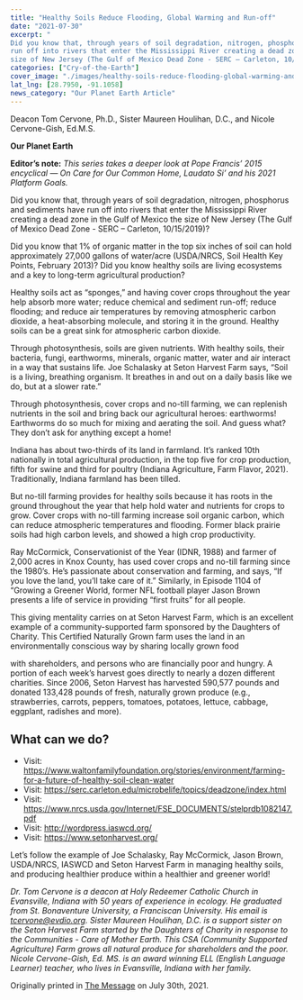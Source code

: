 ```yaml
---
title: "Healthy Soils Reduce Flooding, Global Warming and Run-off"
date: "2021-07-30"
excerpt: "
Did you know that, through years of soil degradation, nitrogen, phosphorus and sediments have
run off into rivers that enter the Mississippi River creating a dead zone in the Gulf of Mexico the
size of New Jersey (The Gulf of Mexico Dead Zone - SERC – Carleton, 10/15/2019)?"
categories: ["Cry-of-the-Earth"]
cover_image: "./images/healthy-soils-reduce-flooding-global-warming-and-run-off.jpg"
lat_lng: [28.7950, -91.1058]
news_category: "Our Planet Earth Article"
---
```


Deacon Tom Cervone, Ph.D., Sister Maureen Houlihan, D.C., and Nicole Cervone-Gish, Ed.M.S.

**Our Planet Earth**

**Editor’s note:**
_This series takes a deeper look at Pope Francis’ 2015 encyclical ― On Care for Our Common
Home, Laudato Si’ and his 2021 Platform Goals._

Did you know that, through years of soil degradation, nitrogen, phosphorus and sediments have
run off into rivers that enter the Mississippi River creating a dead zone in the Gulf of Mexico the
size of New Jersey (The Gulf of Mexico Dead Zone - SERC – Carleton, 10/15/2019)?

Did you know that 1% of organic matter in the top six inches of soil can hold approximately
27,000 gallons of water/acre (USDA/NRCS, Soil Health Key Points, February 2013)? Did you
know healthy soils are living ecosystems and a key to long-term agricultural production?

Healthy soils act as “sponges,” and having cover crops throughout the year help absorb more
water; reduce chemical and sediment run-off; reduce flooding; and reduce air temperatures by
removing atmospheric carbon dioxide, a heat-absorbing molecule, and storing it in the ground.
Healthy soils can be a great sink for atmospheric carbon dioxide.

Through photosynthesis, soils are given nutrients. With healthy soils, their bacteria, fungi,
earthworms, minerals, organic matter, water and air interact in a way that sustains life. Joe
Schalasky at Seton Harvest Farm says, “Soil is a living, breathing organism. It breathes in and
out on a daily basis like we do, but at a slower rate.”

Through photosynthesis, cover crops and no-till farming, we can replenish nutrients in the soil
and bring back our agricultural heroes: earthworms! Earthworms do so much for mixing and
aerating the soil. And guess what? They don’t ask for anything except a home!

Indiana has about two-thirds of its land in farmland. It’s ranked 10th nationally in total
agricultural production, in the top five for crop production, fifth for swine and third for poultry
(Indiana Agriculture, Farm Flavor, 2021). Traditionally, Indiana farmland has been tilled.

But no-till farming provides for healthy soils because it has roots in the ground throughout the
year that help hold water and nutrients for crops to grow. Cover crops with no-till farming
increase soil organic carbon, which can reduce atmospheric temperatures and flooding. Former
black prairie soils had high carbon levels, and showed a high crop productivity.

Ray McCormick, Conservationist of the Year (IDNR, 1988) and farmer of 2,000 acres in Knox
County, has used cover crops and no-till farming since the 1980’s. He’s passionate about
conservation and farming, and says, “If you love the land, you’ll take care of it.” Similarly, in
Episode 1104 of “Growing a Greener World, former NFL football player Jason Brown presents a
life of service in providing “first fruits” for all people.

This giving mentality carries on at Seton Harvest Farm, which is an excellent example of a
community-supported farm sponsored by the Daughters of Charity. This Certified Naturally
Grown farm uses the land in an environmentally conscious way by sharing locally grown food

with shareholders, and persons who are financially poor and hungry. A portion of each week’s
harvest goes directly to nearly a dozen different charities. Since 2006, Seton Harvest has
harvested 590,577 pounds and donated 133,428 pounds of fresh, naturally grown produce (e.g.,
strawberries, carrots, peppers, tomatoes, potatoes, lettuce, cabbage, eggplant, radishes and more).

## What can we do?

- Visit: https://www.waltonfamilyfoundation.org/stories/environment/farming-for-a-future-of-healthy-soil-clean-water
- Visit: https://serc.carleton.edu/microbelife/topics/deadzone/index.html
- Visit: https://www.nrcs.usda.gov/Internet/FSE_DOCUMENTS/stelprdb1082147.pdf
- Visit: http://wordpress.iaswcd.org/
- Visit: https://www.setonharvest.org/

Let’s follow the example of Joe Schalasky, Ray McCormick, Jason Brown, USDA/NRCS,
IASWCD and Seton Harvest Farm in managing healthy soils, and producing healthier produce
within a healthier and greener world!

_Dr. Tom Cervone is a deacon at Holy Redeemer Catholic Church in Evansville, Indiana with 50
years of experience in ecology. He graduated from St. Bonaventure University, a Franciscan
University. His email is tcervone@evdio.org. Sister Maureen Houlihan, D.C. is a support sister
on the Seton Harvest Farm started by the Daughters of Charity in response to the Communities -
Care of Mother Earth. This CSA (Community Supported Agriculture) Farm grows all natural
produce for shareholders and the poor. Nicole Cervone-Gish, Ed. MS. is an award winning ELL
(English Language Learner) teacher, who lives in Evansville, Indiana with her family._

Originally printed in [The Message](https://evdiomessage.org/) on July 30th, 2021.
